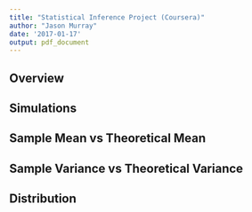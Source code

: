 ```yaml
---
title: "Statistical Inference Project (Coursera)"
author: "Jason Murray"
date: '2017-01-17'
output: pdf_document
---
```




## Overview

## Simulations

## Sample Mean vs Theoretical Mean

## Sample Variance vs Theoretical Variance

## Distribution




